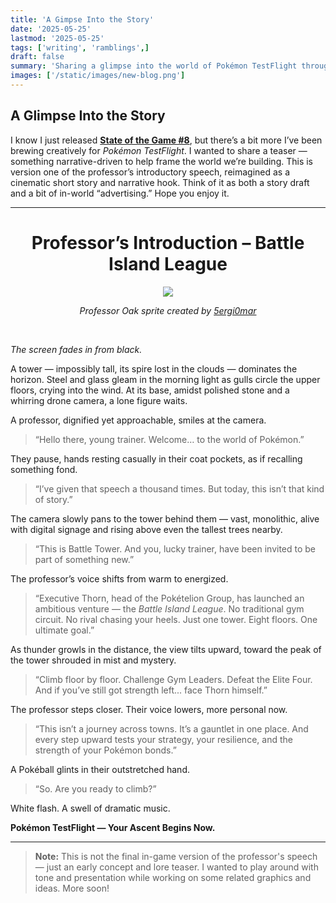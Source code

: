 ```yaml
---
title: 'A Gimpse Into the Story'
date: '2025-05-25'
lastmod: '2025-05-25'
tags: ['writing', 'ramblings',]
draft: false
summary: 'Sharing a glimpse into the world of Pokémon TestFlight through lore and narrative-driven storytelling.'
images: ['/static/images/new-blog.png']
---
```


## A Glimpse Into the Story

I know I just released **[State of the Game #8](https://github.com/EmeraldVoid/Pokemon-TestFlight/discussions/36)**, but there’s a bit more I’ve been brewing creatively for *Pokémon TestFlight*. I wanted to share a teaser — something narrative-driven to help frame the world we’re building. This is version one of the professor’s introductory speech, reimagined as a cinematic short story and narrative hook. Think of it as both a story draft and a bit of in-world “advertising.” Hope you enjoy it.

---

<h1 align="center">Professor’s Introduction – Battle Island League</h1>

<p align="center"><img src="https://github.com/user-attachments/assets/6b7baf3c-412c-4a54-a80a-d27dc6dbed5a"></p>
<p align="center"><i>Professor Oak sprite created by <a href="https://www.deviantart.com/5ergi0mar/art/Intro-Oak-PHO-850218345">5ergi0mar</a></i></p>

<br>

_The screen fades in from black._

A tower — impossibly tall, its spire lost in the clouds — dominates the horizon. Steel and glass gleam in the morning light as gulls circle the upper floors, crying into the wind. At its base, amidst polished stone and a whirring drone camera, a lone figure waits.

A professor, dignified yet approachable, smiles at the camera.

> “Hello there, young trainer. Welcome… to the world of Pokémon.”

They pause, hands resting casually in their coat pockets, as if recalling something fond.

> “I’ve given that speech a thousand times. But today, this isn’t that kind of story.”

The camera slowly pans to the tower behind them — vast, monolithic, alive with digital signage and rising above even the tallest trees nearby.

> “This is Battle Tower. And you, lucky trainer, have been invited to be part of something new.”

The professor’s voice shifts from warm to energized.

> “Executive Thorn, head of the Pokételion Group, has launched an ambitious venture — the *Battle Island League*. No traditional gym circuit. No rival chasing your heels. Just one tower. Eight floors. One ultimate goal.”

As thunder growls in the distance, the view tilts upward, toward the peak of the tower shrouded in mist and mystery.

> “Climb floor by floor. Challenge Gym Leaders. Defeat the Elite Four. And if you’ve still got strength left... face Thorn himself.”

The professor steps closer. Their voice lowers, more personal now.

> “This isn’t a journey across towns. It’s a gauntlet in one place. And every step upward tests your strategy, your resilience, and the strength of your Pokémon bonds.”

A Pokéball glints in their outstretched hand.

> “So. Are you ready to climb?”

White flash. A swell of dramatic music.

**Pokémon TestFlight — Your Ascent Begins Now.**

---

> **Note:** This is not the final in-game version of the professor's speech — just an early concept and lore teaser. I wanted to play around with tone and presentation while working on some related graphics and ideas. More soon!
